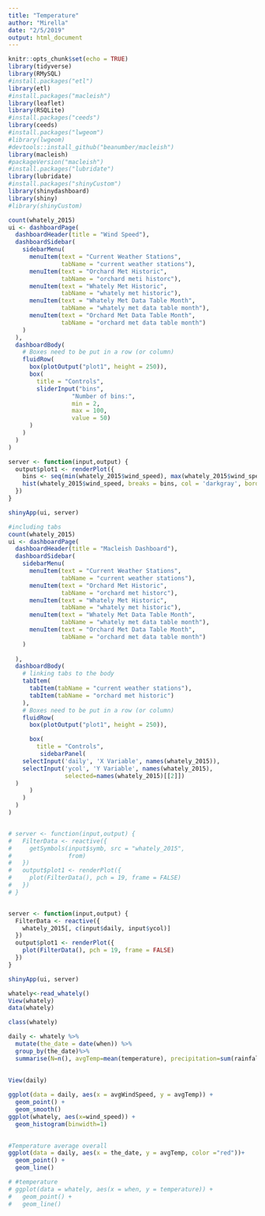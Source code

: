 ```yaml
---
title: "Temperature"
author: "Mirella"
date: "2/5/2019"
output: html_document
---
```


```r
knitr::opts_chunk$set(echo = TRUE)
library(tidyverse)
library(RMySQL)
#install.packages("etl")
library(etl)
#install.packages("macleish")
library(leaflet)
library(RSQLite)
#install.packages("ceeds")
library(ceeds)
#install.packages("lwgeom")
#library(lwgeom)
#devtools::install_github("beanumber/macleish")
library(macleish)
#packageVersion("macleish")
#install.packages("lubridate")
library(lubridate)
#install.packages("shinyCustom")
library(shinydashboard)
library(shiny)
#library(shinyCustom)
```



```r
count(whately_2015)
ui <- dashboardPage(
  dashboardHeader(title = "Wind Speed"),
  dashboardSidebar(
    sidebarMenu(
      menuItem(text = "Current Weather Stations",
               tabName = "current weather stations"),
      menuItem(text = "Orchard Met Historic",
               tabName = "orchard meti historc"),
      menuItem(text = "Whately Met Historic",
               tabName = "whately met historic"),
      menuItem(text = "Whately Met Data Table Month",
               tabName = "whately met data table month"),
      menuItem(text = "Orchard Met Data Table Month",
               tabName = "orchard met data table month")
    )
  ),
  dashboardBody(
    # Boxes need to be put in a row (or column)
    fluidRow(
      box(plotOutput("plot1", height = 250)),
      box(
        title = "Controls",
        sliderInput("bins",
                  "Number of bins:",
                  min = 2,
                  max = 100,
                  value = 50)
      )
    )
  )
)

server <- function(input,output) {
  output$plot1 <- renderPlot({
    bins <- seq(min(whately_2015$wind_speed), max(whately_2015$wind_speed), length.out = input$bins)
    hist(whately_2015$wind_speed, breaks = bins, col = 'darkgray', border = 'white') 
  })
}

shinyApp(ui, server)
```

```r
#including tabs
count(whately_2015)
ui <- dashboardPage(
  dashboardHeader(title = "Macleish Dashboard"),
  dashboardSidebar(
    sidebarMenu(
      menuItem(text = "Current Weather Stations",
               tabName = "current weather stations"),
      menuItem(text = "Orchard Met Historic",
               tabName = "orchard met historc"),
      menuItem(text = "Whately Met Historic",
               tabName = "whately met historic"),
      menuItem(text = "Whately Met Data Table Month",
               tabName = "whately met data table month"),
      menuItem(text = "Orchard Met Data Table Month",
               tabName = "orchard met data table month")
    )
    
  ),
  dashboardBody(
    # linking tabs to the body
    tabItem(
      tabItem(tabName = "current weather stations"),
      tabItem(tabName = "orchard met historic")
    ),
    # Boxes need to be put in a row (or column)
    fluidRow(
      box(plotOutput("plot1", height = 250)),

      box(
        title = "Controls",
         sidebarPanel(
    selectInput('daily', 'X Variable', names(whately_2015)),
    selectInput('ycol', 'Y Variable', names(whately_2015),
                selected=names(whately_2015)[[2]])
  )
      )
    )
  )
)


# server <- function(input,output) {
#   FilterData <- reactive({
#     getSymbols(input$symb, src = "whately_2015",
#                from)
#   })
#   output$plot1 <- renderPlot({
#     plot(FilterData(), pch = 19, frame = FALSE)
#   })
# }


server <- function(input,output) {
  FilterData <- reactive({
    whately_2015[, c(input$daily, input$ycol)]
  })
  output$plot1 <- renderPlot({
    plot(FilterData(), pch = 19, frame = FALSE)
  })
}

shinyApp(ui, server)
```



```r
whately<-read_whately()
View(whately)
data(whately)
```

```r
class(whately)
```

```r

daily <- whately %>%
  mutate(the_date = date(when)) %>%
  group_by(the_date)%>% 
  summarise(N=n(), avgTemp=mean(temperature), precipitation=sum(rainfall), avgWindSpeed=mean(wind_speed), avghumidity=mean(rel_humidity))
 
   
View(daily)
```

```r
ggplot(data = daily, aes(x = avgWindSpeed, y = avgTemp)) +
  geom_point() + 
  geom_smooth()
ggplot(whately, aes(x=wind_speed)) + 
  geom_histogram(binwidth=1)
  
```


```r

#Temperature average overall
ggplot(data = daily, aes(x = the_date, y = avgTemp, color ="red"))+
  geom_point() + 
  geom_line()

# #temperature
# ggplot(data = whately, aes(x = when, y = temperature)) +
#   geom_point() + 
#   geom_line()
```

